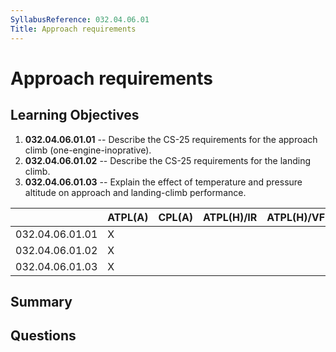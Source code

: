 ```yaml
---
SyllabusReference: 032.04.06.01
Title: Approach requirements
---
```


# Approach requirements

## Learning Objectives

1.  **032.04.06.01.01** -- Describe the CS-25 requirements for the approach climb
    (one-engine-inoprative).
2.  **032.04.06.01.02** -- Describe the CS-25 requirements for the landing climb.
3.  **032.04.06.01.03** -- Explain the effect of temperature and pressure
    altitude on approach and landing-climb performance.

|                 | ATPL(A) | CPL(A) | ATPL(H)/IR | ATPL(H)/VFR | CPL(H) | IR | CBIR(A) |
| --------------- | ------- | ------ | ---------- | ----------- | ------ | -- | ------- |
| 032.04.06.01.01 | X       |        |            |             |        |    |         |
| 032.04.06.01.02 | X       |        |            |             |        |    |         |
| 032.04.06.01.03 | X       |        |            |             |        |    |         |

## Summary

## Questions
